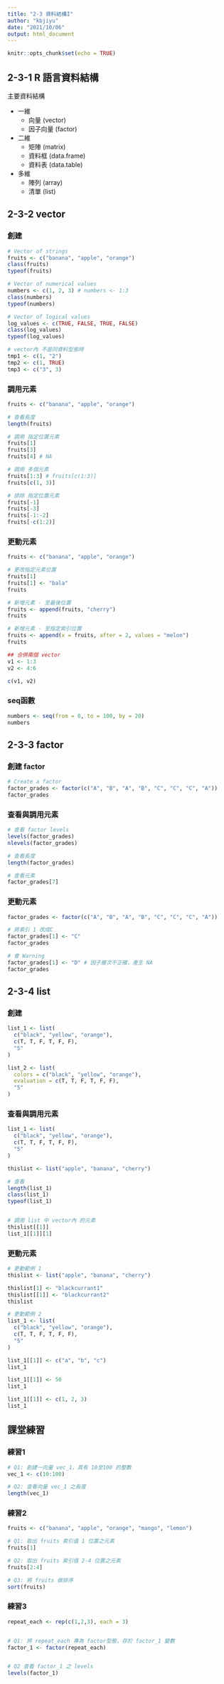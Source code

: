 ```yaml
---
title: "2-3 資料結構I"
author: "kbjiyu"
date: "2021/10/06"
output: html_document
---
```


```r
knitr::opts_chunk$set(echo = TRUE)
```

## 2-3-1 R 語言資料結構

主要資料結構

- 一維
  - 向量 (vector)
  - 因子向量 (factor)
- 二維
  - 矩陣 (matrix)
  - 資料框 (data.frame)
  - 資料表 (data.table)
- 多維
  - 陣列 (array)
  - 清單 (list)

## 2-3-2 vector

### 創建
```r

# Vector of strings
fruits <- c("banana", "apple", "orange")
class(fruits)
typeof(fruits)

# Vector of numerical values
numbers <- c(1, 2, 3) # numbers <- 1:3
class(numbers)
typeof(numbers)

# Vector of logical values
log_values <- c(TRUE, FALSE, TRUE, FALSE)
class(log_values)
typeof(log_values)

# vector內 不是同資料型態時
tmp1 <- c(1, "2")
tmp2 <- c(1, TRUE)
tmp3 <- c("3", 3)

```

### 調用元素

```r
fruits <- c("banana", "apple", "orange")

# 查看長度
length(fruits)

# 調用 指定位置元素
fruits[1]
fruits[3]
fruits[4] # NA

# 調用 多個元素
fruits[1:3] # fruits[c(1:3)]
fruits[c(1, 3)]

# 排除 指定位置元素
fruits[-1]
fruits[-3]
fruits[-1:-2]
fruits[-c(1:2)]

```

### 更動元素

```r
fruits <- c("banana", "apple", "orange")

# 更改指定元素位置
fruits[1] 
fruits[1] <- "bala"
fruits

# 新增元素 - 至最後位置
fruits <- append(fruits, "cherry")
fruits

# 新增元素 - 至指定索引位置
fruits <- append(x = fruits, after = 2, values = "melon")
fruits

## 合併兩個 vector
v1 <- 1:3
v2 <- 4:6

c(v1, v2)


```

### seq函數
```r

numbers <- seq(from = 0, to = 100, by = 20)
numbers

```

## 2-3-3 factor

### 創建 factor
```r
# Create a factor
factor_grades <- factor(c("A", "B", "A", "B", "C", "C", "C", "A"))
factor_grades
```

### 查看與調用元素
```r
# 查看 factor levels
levels(factor_grades)
nlevels(factor_grades)

# 查看長度
length(factor_grades)

# 查看元素
factor_grades[7]

```

### 更動元素
```r
factor_grades <- factor(c("A", "B", "A", "B", "C", "C", "C", "A"))

# 將索引 1 改成C
factor_grades[1] <- "C"
factor_grades

# 會 Warning 
factor_grades[1] <- "D" # 因子層次不正確，產生 NA
factor_grades
```


## 2-3-4 list

### 創建
```r
list_1 <- list(
  c("black", "yellow", "orange"),
  c(T, T, F, T, F, F),
  "5"
)

list_2 <- list(
  colors = c("black", "yellow", "orange"),
  evaluation = c(T, T, F, T, F, F),
  "5"
)

```

### 查看與調用元素
```r
list_1 <- list(
  c("black", "yellow", "orange"),
  c(T, T, F, T, F, F),
  "5"
)

thislist <- list("apple", "banana", "cherry")

# 查看
length(list_1)
class(list_1)
typeof(list_1)


# 調用 list 中 vector內 的元素
thislist[[1]]
list_1[[1]][1]


```

### 更動元素 
```r

# 更動範例 1
thislist <- list("apple", "banana", "cherry")

thislist[1] <- "blackcurrant1"
thislist[[1]] <- "blackcurrant2"
thislist
```
```r
# 更動範例 2
list_1 <- list(
  c("black", "yellow", "orange"),
  c(T, T, F, T, F, F),
  "5"
)

list_1[[1]] <- c("a", "b", "c")
list_1

list_1[[1]] <- 50
list_1

list_1[[1]] <- c(1, 2, 3)
list_1

```


## 課堂練習

### 練習1
```r

# Q1: 創建一向量 vec_1，其有 10至100 的整數
vec_1 <- c(10:100)

# Q2: 查看向量 vec_1 之長度
length(vec_1)

```


### 練習2
```r

fruits <- c("banana", "apple", "orange", "mango", "lemon")

# Q1: 取出 fruits 索引值 1 位置之元素
fruits[1]

# Q2: 取出 fruits 索引值 2-4 位置之元素
fruits[2:4]

# Q3: 將 fruits 做排序
sort(fruits)

```

### 練習3
```r
repeat_each <- rep(c(1,2,3), each = 3)


# Q1: 將 repeat_each 專為 factor型態，存於 factor_1 變數
factor_1 <- factor(repeat_each)


# Q2 查看 factor_1 之 levels
levels(factor_1)

```